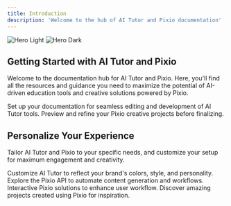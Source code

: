 ```yaml
---
title: Introduction
description: 'Welcome to the hub of AI Tutor and Pixio documentation'
---
```


<img
  className="block dark:hidden"
  src="https://docs.myapps.ai/storage/page_media/f4f7bab0-5a52-4218-8b2d-4f7dd4f97789.png"
  alt="Hero Light"
/>
<img
  className="hidden dark:block"
  src="https://docs.myapps.ai/storage/page_media/f4f7bab0-5a52-4218-8b2d-4f7dd4f97789.png"
  alt="Hero Dark"
/>

## Getting Started with AI Tutor and Pixio

Welcome to the documentation hub for AI Tutor and Pixio. Here, you'll find all the resources and guidance you need to maximize the potential of AI-driven education tools and creative solutions powered by Pixio.

<CardGroup cols={2}>
  <Card
    title="AI Tutor Docs"
    icon="pen-to-square"
    href="https://support.myapps.ai/aitutor/plus"
  >
    Set up your documentation for seamless editing and development of AI Tutor tools.
  </Card>
  <Card
    title="Pixio"
    icon="image"
    href="https://pixio.myapps.ai"
  >
    Preview and refine your Pixio creative projects before finalizing.
  </Card>
</CardGroup>

## Personalize Your Experience

Tailor AI Tutor and Pixio to your specific needs, and customize your setup for maximum engagement and creativity.

<CardGroup cols={2}>
  <Card
    title="Customize AI Tutor Style"
    icon="palette"
    href="https://myapps.ai/"
  >
    Customize AI Tutor to reflect your brand's colors, style, and personality.
  </Card>
  <Card
    title="Pixio API Reference"
    icon="code"
    href="https://support.myapps.ai/api-reference/endpoint/get"
  >
    Explore the Pixio API to automate content generation and workflows.
  </Card>
  <Card
    title="Interactive AI"
    icon="screwdriver-wrench"
    href="https://myapps.ai/"
  >
    Interactive Pixio solutions to enhance user workflow.
  </Card>
  <Card
    title="Get Inspired by Pixio"
    icon="stars"
    href="https://pixio.myapps.ai/gallery"
  >
    Discover amazing projects created using Pixio for inspiration.
  </Card>
</CardGroup>
